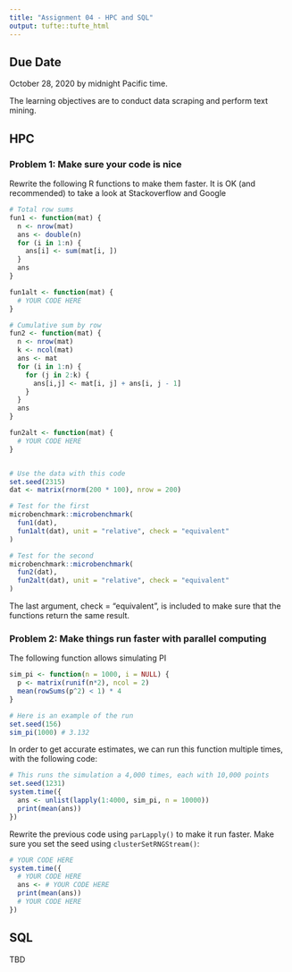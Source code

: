 ```yaml
---
title: "Assignment 04 - HPC and SQL"
output: tufte::tufte_html
---
```


## Due Date

October 28, 2020 by midnight Pacific time.

The learning objectives are to conduct data scraping and perform text mining.

## HPC

### Problem  1: Make sure your code is nice
Rewrite the following R functions to make them faster. It is OK (and recommended) to take a look at Stackoverflow and Google

```r
# Total row sums
fun1 <- function(mat) {
  n <- nrow(mat)
  ans <- double(n)
  for (i in 1:n) {
    ans[i] <- sum(mat[i, ])
  }
  ans
}

fun1alt <- function(mat) {
  # YOUR CODE HERE
}

# Cumulative sum by row
fun2 <- function(mat) {
  n <- nrow(mat)
  k <- ncol(mat)
  ans <- mat
  for (i in 1:n) {
    for (j in 2:k) {
      ans[i,j] <- mat[i, j] + ans[i, j - 1]
    }
  }
  ans
}

fun2alt <- function(mat) {
  # YOUR CODE HERE
}


# Use the data with this code
set.seed(2315)
dat <- matrix(rnorm(200 * 100), nrow = 200)

# Test for the first
microbenchmark::microbenchmark(
  fun1(dat),
  fun1alt(dat), unit = "relative", check = "equivalent"
)

# Test for the second
microbenchmark::microbenchmark(
  fun2(dat),
  fun2alt(dat), unit = "relative", check = "equivalent"
)
```

The last argument, check = “equivalent”, is included to make sure that the functions return the same result.

### Problem 2: Make things run faster with parallel computing
The following function allows simulating PI

```r
sim_pi <- function(n = 1000, i = NULL) {
  p <- matrix(runif(n*2), ncol = 2)
  mean(rowSums(p^2) < 1) * 4
}

# Here is an example of the run
set.seed(156)
sim_pi(1000) # 3.132
```

In order to get accurate estimates, we can run this function multiple times, with the following code:

```r
# This runs the simulation a 4,000 times, each with 10,000 points
set.seed(1231)
system.time({
  ans <- unlist(lapply(1:4000, sim_pi, n = 10000))
  print(mean(ans))
})
```

Rewrite the previous code using `parLapply()` to make it run faster. Make sure you set the seed using `clusterSetRNGStream()`:

```r
# YOUR CODE HERE
system.time({
  # YOUR CODE HERE
  ans <- # YOUR CODE HERE
  print(mean(ans))
  # YOUR CODE HERE
})
```

## SQL

TBD


